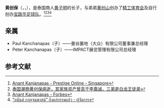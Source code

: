 '''黄创保'''（{{lang-th|'''อนันต์ กาญจนพาสน์'''}}，{{lang-en|'''Anant Kanjanapas'''}}，{{bd|1941年|6月2日|2020年|4月13日|catIdx=A}}），是泰国商人[[黄子明|黄子明]]的长子，与弟弟[[黄创山|黄创山]]创办了[[精工体育会|精工体育会]]及自行创办[[宝路华足球队|宝路华足球队]]。<ref>[https://www.prestigeonline.com/sg/profiles/anant-kanjanapas/ Anant Kanjanapas - Prestige Online - Singapore]</ref><ref>[https://www.sohu.com/a/388591253_120471148 泰国潮商黄创保病逝，其家族资产曾高于李嘉诚，三弟是白龙王徒弟]</ref><ref>[https://www.forbes.com/profile/anant-kanjanapas/?sh=673c84c950f2 Anant Kanjanapas - Forbes]</ref><ref>[https://mgronline.com/business/detail/9630000038899 “อนันต์ กาญจนพาสน์” ถึงแก่กรรมแล้ว - ผู้จัดการ]</ref>

== 亲属 ==
* Paul Kanchanapas（子）——曼谷置地（大众）有限公司董事兼总经理
* Peter Kanchanapas（子）——IMPACT展览管理有限公司总经理

== 参考文献 ==
{{Reflist}}